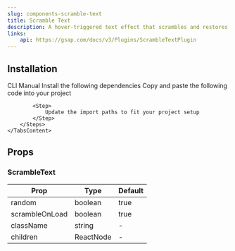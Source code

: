 ```yaml
---
slug: components-scramble-text
title: Scramble Text
description: A hover-triggered text effect that scrambles and restores characters with smooth motion.
links:
    api: https://gsap.com/docs/v3/Plugins/ScrambleTextPlugin
---
```


<DemoCodePreview
    path="demo/components/scramble-text/default.tsx"
/>

## Installation

<Tabs defaultValue="cli" className="mt-3">
    <TabsList>
        <TabsTrigger value="cli">CLI</TabsTrigger>
        <TabsTrigger value="manual">Manual</TabsTrigger>
    </TabsList>
    <TabsContent value="cli" className="mt-4">
        <InstallationCommand command={`npx shadcn@latest add "~website/r/gsap/scramble-text"`} />
    </TabsContent>
    <TabsContent value="manual" className="mt-4">
        <Steps>
            <Step>
                Install the following dependencies
            </Step>
            <InstallationCommand command="npm install gsap @gsap/react" />
            <Step>
                Copy and paste the following code into your project
            </Step>
            <CodePreview path='components/gsap/scramble-text.tsx' collapsible></CodePreview>

            <Step>
                Update the import paths to fit your project setup
            </Step>
        </Steps>
    </TabsContent>
</Tabs>


## Props

### ScrambleText

| Prop           | Type      | Default |
|----------------|-----------|---------|
| random         | boolean   | true    |
| scrambleOnLoad | boolean   | true    |
| className      | string    | -       |
| children       | ReactNode | -       |
